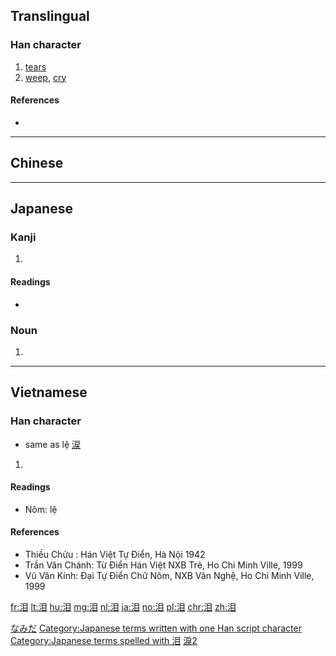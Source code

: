 {{also|淚}}
==Translingual==
{{ja-forms|[[涙]]|[[泪]]|[[淚]]}}

===Han character===
{{Han char|rn=85|rad=水|as=05|sn=8|four=|canj=EBU||ids=⿰氵目}}

# [[tear]]s
# [[weep]], [[cry]]

====References====
* {{Han ref|kx=0618.070|dkj=17318|hdz=31583.080|uh=6CEA|ud=27882}}

----

==Chinese==
{{zh-see|淚}}

----

==Japanese==

===Kanji===
{{ja-kanji|grade=|rs=水05}}

# {{alternative form of|涙|lang=ja}}

====Readings====
* {{ja-readings|on=[[るい]] (rui), [[れい]] (rei)|kun=[[なみだ]] (namida)}}

===Noun===
{{ja-noun|k|hira=なみだ|rom=namida}}

# {{alternative form of|涙|lang=ja}}

[[Category:ja:Bodily fluids|なみだ]]
[[Category:Japanese terms written with one Han script character]]
[[Category:Japanese terms spelled with 泪]]

----

==Vietnamese==

===Han character===
{{vi-hantu|lệ|rs=水05}}
* same as lệ [[涙]]

# {{defn|lang=vi|sort=水05}}

====Readings====
* Nôm: lệ

====References====
* Thiều Chửu : Hán Việt Tự Điển, Hà Nội 1942
* Trần Văn Chánh: Từ Điển Hán Việt NXB Trẻ, Ho Chi Minh Ville, 1999
* Vũ Văn Kính: Đại Tự Điển Chữ Nôm, NXB Văn Nghệ, Ho Chi Minh Ville, 1999

[[Category:CJKV characters simplified differently in Japan and China|淚2]]

[[fr:泪]]
[[lt:泪]]
[[hu:泪]]
[[mg:泪]]
[[nl:泪]]
[[ja:泪]]
[[no:泪]]
[[pl:泪]]
[[chr:泪]]
[[zh:泪]]